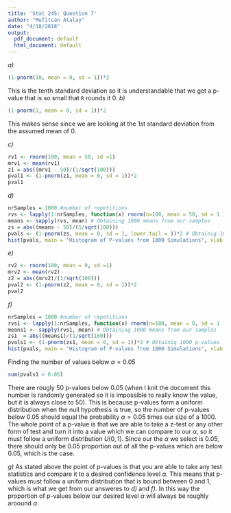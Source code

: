 ```yaml
---
title: 'Stat 245: Question 7'
author: "Mufitcan Atalay"
date: "4/18/2018"
output:
  pdf_document: default
  html_document: default
---
```

_*a)*_
```r
(1-pnorm(10, mean = 0, sd = 1))*2
```
This is the tenth standard deviation so it is understandable that we get a p-value that is so small that `R` rounds it 0. 
_*b)*_
```r
(1-pnorm(1, mean = 0, sd = 1))*2
```
This makes sense since we are looking at the 1st standard deviation from the assumed mean of $0$.

_*c)*_
```r
rv1 <- rnorm(100, mean = 50, sd =1)
mrv1 <- mean(rv1)
z1 = abs((mrv1 - 50)/(1/sqrt(100)))
pval1 <- (1-pnorm(z1, mean = 0, sd = 1))*2
pval1
```


_*d)*_
```r
nrSamples = 1000 #number of repetitions
rvs <- lapply(1:nrSamples, function(x) rnorm(n=100, mean = 50, sd = 1 )) # Creating 1000 100-sized samples from our normal distribution
means <- sapply(rvs, mean) # Obtaining 1000 means from our samples
zs = abs((means - 50)/(1/sqrt(100)))
pvals <- (1-pnorm(zs, mean = 0, sd = 1, lower.tail = ))*2 # Obtainig 1000 p-values
hist(pvals, main = "Histogram of P-values from 1000 Simulations", xlab = "P-values", ylab = "Frequency") # Plotting P-values
```

_*e)*_
```r
rv2 <- rnorm(100, mean = 0, sd =1)
mrv2 <- mean(rv2)
z2 = abs((mrv2)/(1/sqrt(100)))
pval2 <- (1-pnorm(z2, mean = 0, sd = 1))*2
pval2
```
_*f)*_
```r
nrSamples = 1000 #number of repetitions
rvs1 <- lapply(1:nrSamples, function(x) rnorm(n=100, mean = 0, sd = 1 )) # Creating 1000 100-sized samples from our normal distribution
means1 <- sapply(rvs1, mean) # Obtaining 1000 means from our samples
zs1  = abs((means1)/(1/sqrt(100)))
pvals1 <- (1-pnorm(zs1, mean = 0, sd = 1))*2 # Obtainig 1000 p-values
hist(pvals, main = "Histogram of P-values from 1000 Simulations", xlab = "P-values", ylab = "Frequency") # Plotting P-values
```

Finding the number of values below $\alpha=0.05$
```r
sum(pvals1 < 0.05)
```
There are rougly $50$ p-values below $0.05$ (when I knit the document this number is randomly generated so it is impossible to really know the value, but it is always close to 50). This is because p-values form a uniform distribution when the null hypothesis is true, so the number of p-values below $0.05$ should equal the probability $\alpha =0.05$ times our size of a $1000$. The whole point of a p-value is that we are able to take a z-test or any other form of test and turn it into a value which we can compare to our $\alpha$, so it must follow a uniform distribution $U(0,1)$. Since our the $\alpha$ we select is $0.05$, there should only be $0.05$ proportion out of all the p-values which are below $0.05$, which is the case. 

_*g)*_
As stated above the point of p-values is that you are able to take any test statistics and compare it to a desired confidence level $\alpha$. This means that p-values must follow a uniform distribution that is bound between $0$ and $1$, which is what we get from our answeres to  _*d)*_ and _*f)*_. In this way the  proportion of p-values below our desired level $\alpha$ will always be roughly aroound $\alpha$. 
